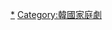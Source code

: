 {{Catnav|頁面分類|人类社会|文化|电视剧|各國電視劇|韓國電視劇|KBS連續劇}}
{{Catnav|頁面分類|...|电视节目|电视剧|各國電視劇|韓國電視劇| KBS連續劇}}
{{Catnav|頁面分類|...|电视|电视节目|韓國电视节目|韓國電視劇| KBS連續劇}}
{{Catnav|頁面分類|...|各國電視|韓國電視|韓國电视节目|韓國電視劇| KBS連續劇}}
{{Catnav|頁面分類|...|电视|各國電視|各國電視劇|韓國電視劇| KBS連續劇}}

{{catmore|KBS週末連續劇}}

[[Category:KBS電視劇|*]]
[[Category:韓國家庭劇|Category:韓國家庭劇]]